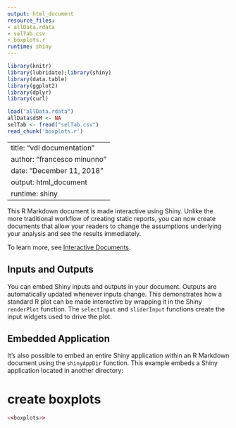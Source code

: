 ```yaml
---
output: html_document
resource_files:
- allData.rdata
- selTab.csv
- boxplots.r
runtime: shiny
---
```

```r
library(knitr)
library(lubridate);library(shiny)
library(data.table)
library(ggplot2)
library(dplyr)
library(curl)

load("allData.rdata")
allData$dSM <- NA
selTab <- fread("selTab.csv")
read_chunk('boxplots.r')
```

---
title: "vdl documentation"
author: "francesco minunno"
date: "December 11, 2018"
output: html_document
runtime: shiny
---


This R Markdown document is made interactive using Shiny. Unlike the more traditional workflow of creating static reports, you can now create documents that allow your readers to change the assumptions underlying your analysis and see the results immediately. 

To learn more, see [Interactive Documents](http://rmarkdown.rstudio.com/authoring_shiny.html).

## Inputs and Outputs

You can embed Shiny inputs and outputs in your document. Outputs are automatically updated whenever inputs change.  This demonstrates how a standard R plot can be made interactive by wrapping it in the Shiny `renderPlot` function. The `selectInput` and `sliderInput` functions create the input widgets used to drive the plot.


## Embedded Application

It's also possible to embed an entire Shiny application within an R Markdown document using the `shinyAppDir` function. This example embeds a Shiny application located in another directory:


# create boxplots
```r
<<boxplots>>
```

